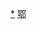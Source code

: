 <div style="position: relative" class="center">
{{Image label begin|image=Administrative Division Jingmen.png|width={{{1|580}}}|link=}} 
{{Image label|x=150|y=350|scale={{{1|580}}}/1160|text=[[东宝区|<span style="color: black;">'''东宝区'''</span>]]}}
{{Image label|x=230|y=590|scale={{{1|580}}}/1160|text=[[掇刀区|<span style="color: black;">'''掇刀区'''</span>]]}}
{{Image label|x=340|y=780|scale={{{1|580}}}/1160|text=[[沙洋县|<span style="color: black;">'''沙洋县'''</span>]]}}
{{Image label|x=490|y=320|scale={{{1|580}}}/1160|text=[[钟祥市|<span style="color: black;">'''钟祥市'''</span>]]}}
{{Image label|x=870|y=430|scale={{{1|580}}}/1160|text=[[京山市|<span style="color: black;">'''京山市'''</span>]]}}
</div>
<noinclude>
[[Category:荆门行政区划|*]]
[[Category:中华人民共和国地级行政区划图|鄂]]
</noinclude>